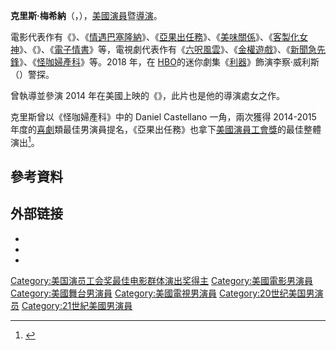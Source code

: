 {{Infobox person
|name         = Chris Messina
|image        = Chris Messina 2014.jpg
|caption      =
|birth_date   = {{Birth date and age|1974|8|11|mf=yes}}
|birth_place  = 美國[[紐約州|紐約州]]諾斯波特
|occupation   = 演員，導演
|alma_mater   = 
|years_active = 1995–現在
|spouse       = {{marriage|{{le|羅絲瑪麗·德威特|Rosemarie DeWitt}}|1995|2006|end=div}}
|partner      = {{le|珍妮佛·陶德|Jennifer Todd}}
|children     = 2
}}
'''克里斯·梅希納'''（{{lang-en|Chris Messina}}，{{bd|1974年|8月11日}}），[[美國|美國]][[演員|演員]]暨[[導演|導演]]。

電影代表作有《{{le|愛上街頭藝人|The Giant Mechanical Man}}》、《[[情迷巴塞隆拿|情遇巴塞隆納]]》、《[[亞果出任務|亞果出任務]]》、《[[美味關係_(2009年電影)|美味關係]]》、《[[客製化女神|客製化女神]]》、《{{le|真愛Hold不住|Celeste and Jesse Forever|}}》、《[[電子情書|電子情書]]》等，電視劇代表作有《[[六呎風雲|六呎風雲]]》、《[[金權遊戲|金權遊戲]]》、《[[新聞編輯室|新聞急先鋒]]》、《[[明迪煩事多|怪咖婦產科]]》等。2018 年，在 [[HBO|HBO]]的迷你劇集《[[利器_(電視劇)|利器]]》飾演李察·威利斯（{{lang-en|Richard Willis}}）警探。

曾執導並參演 2014 年在美國上映的《{{le|婚姻危機|Alex of Venice}}》，此片也是他的導演處女之作。

克里斯曾以《怪咖婦產科》中的 Daniel Castellano 一角，兩次獲得 2014-2015 年度{{le|美國電視評論家選擇獎|Critics' Choice Television Award for Best Actor in a Comedy Series}}的[[喜劇|喜劇]]類最佳男演員提名，《亞果出任務》也拿下[[美國演員工會獎|美國演員工會獎]]的最佳整體演出<ref>{{cite web|last=Chang|first=Kee|title=Sundance ‘12: Q&A with Chris Messina|url=http://anthemmagazine.com/sundance-%E2%80%9812-qa-with-chris-messina/|publisher=Anthem|accessdate=5 February 2016|date=23 January 2012|archive-date=2016-02-05|archive-url=https://web.archive.org/web/20160205165957/http://anthemmagazine.com/sundance-%E2%80%9812-qa-with-chris-messina/|dead-url=no}}</ref>。

==參考資料==
{{Reflist}}

== 外部链接 ==
* {{IMDb name|0582149}}
* {{IBDB name|108913}}
* {{Iobdb name|979}}
{{2011至2020年美国演员工会奖最佳电影群体演出奖}}
{{Authority control}}

{{DEFAULTSORT:Messina, Chris}}
[[Category:美国演员工会奖最佳电影群体演出奖得主|Category:美国演员工会奖最佳电影群体演出奖得主]]
[[Category:美國電影男演員|Category:美國電影男演員]]
[[Category:美國舞台男演員|Category:美國舞台男演員]]
[[Category:美國電視男演員|Category:美國電視男演員]]
[[Category:20世纪美国男演员|Category:20世纪美国男演员]]
[[Category:21世紀美國男演員|Category:21世紀美國男演員]]